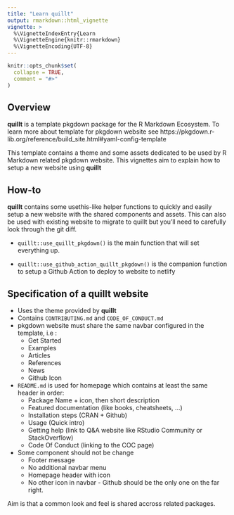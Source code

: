 ```yaml
---
title: "Learn quillt"
output: rmarkdown::html_vignette
vignette: >
  %\VignetteIndexEntry{Learn 
  %\VignetteEngine{knitr::rmarkdown}
  %\VignetteEncoding{UTF-8}
---
```


```r
knitr::opts_chunk$set(
  collapse = TRUE,
  comment = "#>"
)
```

## Overview

**quillt** is a template pkgdown package for the R Markdown Ecosystem. To learn more about
template for pkgdown website see https://pkgdown.r-lib.org/reference/build_site.html#yaml-config-template

This template contains a theme and some assets dedicated to be used by R Markdown related pkgdown website. This vignettes aim to explain how to setup a new website using **quillt**

## How-to

**quillt** contains some usethis-like helper functions to quickly and easily setup a new website with the shared components and assets. This can also be used with existing website to migrate to quillt but you'll need to carefully look through the git diff.

* ` quillt::use_quillt_pkgdown()` is the main function that will set everything up. 

* `quillt::use_github_action_quillt_pkgdown()` is the companion function to setup a Github Action to deploy to website to netlify 

## Specification of a quillt website

* Uses the theme provided by **quillt**
* Contains `CONTRIBUTING.md` and `CODE_OF_CONDUCT.md`
* pkgdown website must share the same navbar configured in the template, i.e :
    * Get Started
    * Examples
    * Articles
    * References
    * News
    * Github Icon
* `README.md` is used for homepage which contains at least the same header in order:
    * Package Name + icon, then short description
    * Featured documentation (like books, cheatsheets, ...)
    * Installation steps (CRAN + Github)
    * Usage (Quick intro)
    * Getting help (link to Q&A website like RStudio Community or StackOverflow)
    * Code Of Conduct (linking to the COC page)
* Some component should not be change
    * Footer message
    * No additional navbar menu
    * Homepage header with icon
    * No other icon in navbar - Github should be the only one on the far right.
    
Aim is that a common look and feel is shared accross related packages.

